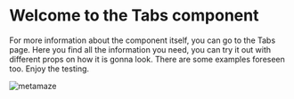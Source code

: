 
<Meta title="Metamaze/Introduction" />

<style>{`
  .subheading {
    font-weight: 500;
    font-size: 13px;
    color: #999;
    letter-spacing: 3px;
    line-height: 24px;
    margin-bottom: 12px;
    margin-top: 40px;
  }  

  .image {
    display: flex;
    margin: auto;
  }  
`}</style>

# Welcome to the Tabs component

<p className="subheading">
    For more information about the component itself, you can go to the Tabs page. Here you find all
    the information you need, you can try it out with different props on how it is gonna look. There
    are some examples foreseen too. Enjoy the testing.
</p>

<img className="image" src={Metamaze} alt="metamaze" />
